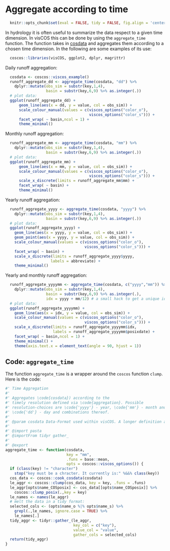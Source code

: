 # Aggregate according to time

```r
  knitr::opts_chunk$set(eval = FALSE, tidy = FALSE, fig.align = 'center')
```

In hydrology it is often useful to summarize the data respect to a
given time dimension. In visCOS this can be done by using the
`aggregate_time` function. The function takes in [cosdata](cook_data.html) and
aggregates them according to a chosen time dimension. In the following are
some examples of its use:

```r
  coscos::libraries(visCOS, ggplot2, dplyr, magrittr)
```

Daily runoff aggregation:
```r
  cosdata <- coscos::viscos_example()
  runoff_aggregate_dd <- aggregate_time(cosdata, "dd") %>%
    dplyr::mutate(obs_sim = substr(key,1,4),
                  basin = substr(key,6,9) %>% as.integer(.))
  # plot data:
  ggplot(runoff_aggregate_dd) +
      geom_line(aes(x = dd, y = value, col = obs_sim)) +
      scale_colour_manual(values = c(viscos_options("color_o"),
                                     viscos_options("color_s"))) +
      facet_wrap( ~ basin,ncol = 1) +
      theme_minimal()
```

Monthly runoff aggregation:
```r
  runoff_aggregate_mm <- aggregate_time(cosdata, "mm") %>%
    dplyr::mutate(obs_sim = substr(key,1,4),
                  basin = substr(key,6,9) %>% as.integer(.))
  # plot data:
  ggplot(runoff_aggregate_mm) +
      geom_line(aes(x = mm, y = value, col = obs_sim)) +
      scale_colour_manual(values = c(viscos_options("color_o"),
                                     viscos_options("color_s"))) +
      scale_x_discrete(limits = runoff_aggregate_mm$mm) +
      facet_wrap( ~ basin) +
      theme_minimal()
```

Yearly runoff aggregation:
```r
  runoff_aggregate_yyyy <- aggregate_time(cosdata, "yyyy") %>%
    dplyr::mutate(obs_sim = substr(key,1,4),
                  basin = substr(key,6,9) %>% as.integer(.))
  # plot data:
  ggplot(runoff_aggregate_yyyy) +
    geom_line(aes(x = yyyy, y = value, col = obs_sim)) +
    geom_point(aes(x = yyyy, y = value, col = obs_sim)) +
    scale_colour_manual(values = c(viscos_options("color_o"),
                                   viscos_options("color_s"))) +
    facet_wrap( ~ basin) +
    scale_x_discrete(limits = runoff_aggregate_yyyy$yyyy,  
                    labels = abbreviate) +
    theme_minimal()
```

Yearly and monthly runoff aggregation:
```r
  runoff_aggregate_yyyymm <- aggregate_time(cosdata, c("yyyy","mm")) %>%
    dplyr::mutate(obs_sim = substr(key,1,4),
                  basin = substr(key,6,9) %>% as.integer(.),
                  idx = yyyy + mm/12) # a small hack to get a unique identifier
  # plot data:
  ggplot(runoff_aggregate_yyyymm) +
    geom_line(aes(x = idx, y = value, col = obs_sim)) +
    scale_colour_manual(values = c(viscos_options("color_o"),
                                   viscos_options("color_s"))) +
    scale_x_discrete(limits = runoff_aggregate_yyyymm$idx,  
                     labels = runoff_aggregate_yyyymm$posixdate) +
    facet_wrap( ~ basin,ncol = 1) +
    theme_minimal() +
    theme(axis.text.x = element_text(angle = 90, hjust = 1))
```

## Code: `aggregate_time`
The function `aggregate_time` is a wrapper around the `coscos` function `clump`.
Here is the code:
```r
#' Time Aggregation
#'
#' Aggregates \code{cosdata}) according to the
#' timely resolution defined via \code{aggregation}. Possible
#' resolution-choices are \code{'yyyy'} - year, \code{'mm'} - month and
#' \code{'dd'} - day and combinations thereof.
#'
#' @param cosdata Data-Format used within visCOS. A longer definition and explanation is provided in the introduction vignette; and the \code{coscos} function \pkg{cook_cosdata} provides a pre-set function to transform and check if your data is in the correct format).
#'
#' @import pasta
#' @importFrom tidyr gather_
#'
#' @export
aggregate_time <- function(cosdata,
                           key = "mm",
                           .funs = base::mean,
                           opts = coscos::viscos_options()) {
  if (class(key) != "character")
    stop("key must be a chracter. It currently is:" %&&% class(key))
  cos_data <- coscos::cook_cosdata(cosdata)
  le_aggr <- coscos::clump(cos_data, key = key, .funs = .funs)
  le_aggr[opts$name_COSposix] <- cos_data[[opts$name_COSposix]] %>%
    coscos::clump_posix(.,key = key)
  le_names <- names(le_aggr)
  # melt the data in a tidy format:
  selected_cols <- (opts$name_o %|% opts$name_s) %>%
    grepl(.,le_names, ignore.case = TRUE) %>%
    le_names[.]
  tidy_aggr <- tidyr::gather_(le_aggr,
                              key_col = c("key"),
                              value_col = "value",
                              gather_cols = selected_cols)
  return(tidy_aggr)
}
```
